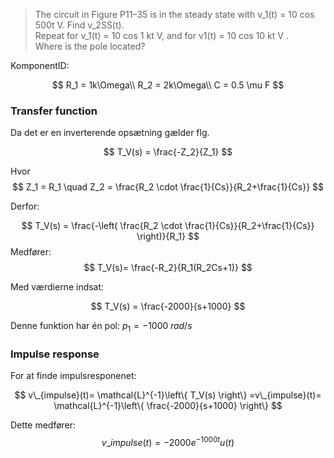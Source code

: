 > The circuit in Figure P11–35 is in the steady state with v_1(t) =  10 cos 500t V. Find v_2SS(t).  
> Repeat for v_1(t) = 10 cos 1 kt V, and for v1(t) = 10 cos 10 kt V .  
> Where is the pole located?


KomponentID:

$$
R_1 = 1k\Omega\\
R_2 = 2k\Omega\\
C = 0.5 \mu F
$$

### Transfer function

Da det er en inverterende opsætning gælder flg. 

$$
T_V(s) = \frac{-Z_2}{Z_1}
$$

Hvor 
$$
Z_1 = R_1 \quad Z_2 = \frac{R_2 \cdot \frac{1}{Cs}}{R_2+\frac{1}{Cs}}
$$

Derfor:

$$
T_V(s) = \frac{-\left( \frac{R_2 \cdot \frac{1}{Cs}}{R_2+\frac{1}{Cs}} \right)}{R_1}
$$
Medfører: 
$$
T_V(s)= \frac{-R_2}{R_1(R_2Cs+1)}
$$

Med værdierne indsat:

$$
T_V(s) = \frac{-2000}{s+1000}
$$

Denne funktion har én pol: $p_1 = -1000\; rad/s$

### Impulse response

For at finde impulsresponenet:

$$
v\_{impulse}(t)=
\mathcal{L}^{-1}\left\{
T_V(s)
\right\}
=v\_{impulse}(t)=
\mathcal{L}^{-1}\left\{
\frac{-2000}{s+1000}
\right\}
$$

Dette medfører:
$$
v\_{impulse}(t)= -2000 e^{-1000t} u(t)
$$